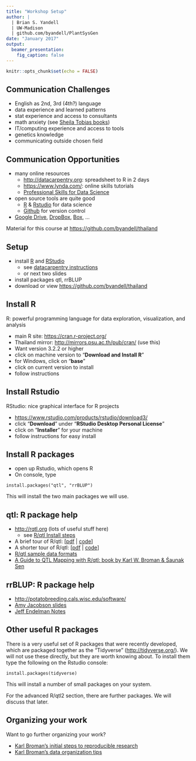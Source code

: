 ```yaml
---
title: "Workshop Setup"
author: |
  | Brian S. Yandell
  | UW-Madison
  | github.com/byandell/PlantSysGen
date: "January 2017"
output: 
  beamer_presentation:
    fig_caption: false
---
```


```r
knitr::opts_chunk$set(echo = FALSE)
```

## Communication Challenges

- English as 2nd, 3rd (4th?) language
- data experience and learned patterns
- stat experience and access to consultants
- math anxiety (see [Sheila Tobias books](http://sheilatobias.com/books.html))
- IT/computing experience and access to tools
- genetics knowledge
- communicating outside chosen field

## Communication Opportunities

- many online resources
    + <http://datacarpentry.org>: spreadsheet to R in 2 days
    + <https://www.lynda.com/>: online skills tutorials
    + [Professional Skills for Data Science](http://www.stat.wisc.edu/network-skills)
- open source tools are quite good
    + [R](https://cran.r-project.org/) & [Rstudio](https://www.rstudio.com/) for data science
    + [Github](https://github.com/) for version control
- [Google Drive](https://www.google.com/drive/), [DropBox](https://www.dropbox.com/), [Box](https://www.box.com/), ...

Material for this course at <https://github.com/byandell/thailand>

## Setup

- install [R](http://www.r-project.org/) and [RStudio](http://www.rstudio.com/)
    + see [datacarpentry instructions](http://www.datacarpentry.org/R-ecology-lesson/)
    + or next two slides
- install packages qtl, rrBLUP
- download or view <https://github.com/byandell/thailand>

## Install R

R: powerful programming language for data exploration, visualization, and analysis

- main R site: <https://cran.r-project.org/>
- Thailand mirror: <http://mirrors.psu.ac.th/pub/cran/> (use this)
- Want version 3.2.2 or higher
- click on machine version to "**Download and Install R**"
- for Windows, click on "**base**"
- click on current version to install
- follow instructions

## Install Rstudio

RStudio: nice graphical interface for R projects

- <https://www.rstudio.com/products/rstudio/download3/>
- click "**Download**" under "**RStudio Desktop Personal License**"
- click on "**Installer**" for your machine
- follow instructions for easy install

## Install R packages

- open up Rstudio, which opens R
- On console, type

```
install.packages("qtl", "rrBLUP")
```

This will install the two main packages we will use.

## qtl: R package help

- <http://rqtl.org> (lots of useful stuff here)
    + see [R/qtl Install steps](http://rqtl.org/tutorials/rqtltour2.pdf)
- A brief tour of R/qtl: [[pdf](http://rqtl.org/tutorials/rqtltour.pdf) | [code](http://rqtl.org/tutorials/rqtltour.R)]
- A shorter tour of R/qtl: [[pdf](http://rqtl.org/tutorials/rqtltour2.pdf) | [code](http://rqtl.org/tutorials/rqtltour2.R)]
- [R/qtl sample data formats](http://rqtl.org/sampledata/)
- [A Guide to QTL Mapping with R/qtl: book by Karl W. Broman & Śaunak Sen](http://www.rqtl.org/book/)

## rrBLUP: R package help

- <http://potatobreeding.cals.wisc.edu/software/>
- [Amy Jacobson slides](http://pbgworks.org/sites/pbgworks.org/files/Introduction%20to%20Genomic%20Selection%20in%20R.pdf)
- [Jeff Endelman Notes](https://potatobreeding.cals.wisc.edu/wp-content/uploads/sites/21/2014/01/GS_tutorial.pdf)

## Other useful R packages

There is a very useful set of R packages that were recently developed, which are packaged together as the "Tidyverse" (<http://tidyverse.org/>). We will not use these directly, but they are worth knowing about.
To install them type the following on the Rstudio console:

```
install.packages(tidyverse)
```

This will install a number of small packages on your system.

For the advanced R/qtl2 section, there are further packages. We will discuss that later.

## Organizing your work

Want to go further organizing your work?

- [Karl Broman's initial steps to reproducible research](http://kbroman.org/steps2rr/)
- [Karl Broman's data organization tips](http://kbroman.org/dataorg/)
